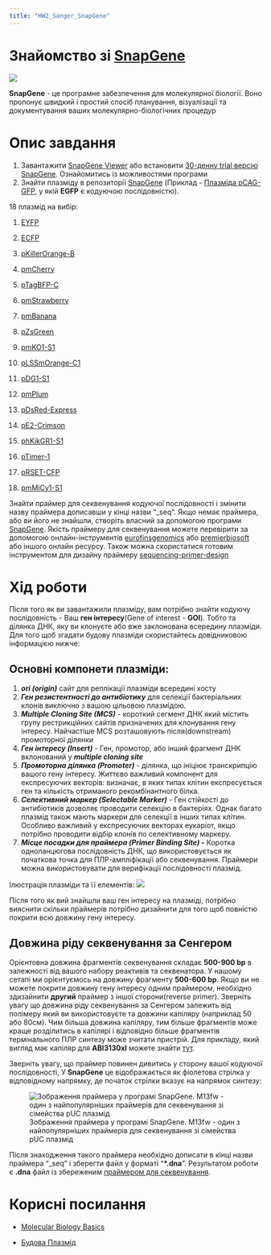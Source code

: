 ```yaml
---
title: "HW2_Sanger_SnapGene"
---
```


# Знайомство зі [SnapGene](https://www.snapgene.com/)

![](images/Screenshot%20from%202024-09-29%2022-15-49.png)

**SnapGene** - це програмне забезпечення для молекулярної біології. Воно пропонує швидкий і простий спосіб планування, візуалізації та документування ваших молекулярно-біологічних процедур

# Опис завдання

1.  Завантажити [SnapGene Viewer](https://www.snapgene.com/snapgene-viewer) або встановити [30-денну trial версію SnapGene](https://www.snapgene.com/free-trial). Ознайомитись із можливостями програми
2.  Знайти плазміду в репозиторії [SnapGene](https://www.snapgene.com/plasmids) (Приклад - [Плазміда pCAG-GFP](https://www.addgene.org/11150/sequences/), у якій **EGFP** є кодуючою послідовністю).

18 плазмід на вибір:

1.  [EYFP](https://www.snapgene.com/plasmids/fluorescent_protein_genes_and_plasmids/pEYFP)

2.  [ECFP](https://www.snapgene.com/plasmids/fluorescent_protein_genes_and_plasmids/pECFP)

3.  [pKillerOrange-B](https://www.snapgene.com/plasmids/fluorescent_protein_genes_and_plasmids/pKillerOrange-B)

4.  [pmCherry](https://www.snapgene.com/plasmids/fluorescent_protein_genes_and_plasmids/pmCherry)

5.  [pTagBFP-C](https://www.snapgene.com/plasmids/fluorescent_protein_genes_and_plasmids/pTagBFP-C)

6.  [pmStrawberry](https://www.snapgene.com/plasmids/fluorescent_protein_genes_and_plasmids/pmStrawberry)

7.  [pmBanana](https://www.snapgene.com/plasmids/fluorescent_protein_genes_and_plasmids/pmBanana)

8.  [pZsGreen](https://www.snapgene.com/plasmids/fluorescent_protein_genes_and_plasmids/pZsGreen)

9.  [pmKO1-S1](https://www.snapgene.com/plasmids/fluorescent_protein_genes_and_plasmids/pmKO1-S1)

10. [pLSSmOrange-C1](https://www.snapgene.com/plasmids/fluorescent_protein_genes_and_plasmids/pLSSmOrange-C1)

11. [pDG1-S1](https://www.snapgene.com/plasmids/fluorescent_protein_genes_and_plasmids/pDG1-S1)

12. [pmPlum](https://www.snapgene.com/plasmids/fluorescent_protein_genes_and_plasmids/pmPlum)

13. [pDsRed-Express](https://www.snapgene.com/plasmids/fluorescent_protein_genes_and_plasmids/pDsRed-Express)

14. [pE2-Crimson](https://www.snapgene.com/plasmids/fluorescent_protein_genes_and_plasmids/pE2-Crimson)

15. [phKikGR1-S1](https://www.snapgene.com/plasmids/fluorescent_protein_genes_and_plasmids/phKikGR1-S1)

16. [pTimer-1](https://www.snapgene.com/plasmids/fluorescent_protein_genes_and_plasmids/pTimer-1)

17. [pRSET-CFP](https://www.snapgene.com/plasmids/fluorescent_protein_genes_and_plasmids/pRSET-CFP)

18. [pmMiCy1-S1](https://www.snapgene.com/plasmids/fluorescent_protein_genes_and_plasmids/pmMiCy1-S1)

Знайти праймер для секвенування кодуючої послідовності і змінити назву праймера дописавши у кінці назви "\_seq". Якщо немає праймера, або ви його не знайшли, створіть власний за допомогою програми [SnapGene](https://support.snapgene.com/hc/en-us/articles/16307353269908-Create-a-Primer-SnapGene-7-0-and-later-). Якість праймеру для секвенування можете перевірити за допомогою онлайн-інструментів [eurofinsgenomics](https://eurofinsgenomics.eu/en/ecom/tools/oligo-analysis/) або [premierbiosoft](https://www.premierbiosoft.com/netprimer/) або іншого онлайн ресурсу. Також можна скористатися готовим інструментом для дизайну праймеру [sequencing-primer-design](https://eurofinsgenomics.eu/en/ecom/tools/sequencing-primer-design/)

# Хід роботи

Після того як ви завантажили плазміду, вам потрібно знайти кодуючу послідовність - Ваш **ген інтересу**(Gene of interest - **GOI**). Тобто та ділянка ДНК, яку ви клонуєте або вже заклонована всередину плазміди. Для того щоб згадати будову плазміди скористайтесь довідниковою інформацією нижче:

::: {.callout-note collapse="true"}
## Основні компонети **плазміди**:

1.  ***ori (origin)*** сайт для реплікації плазміди всередині хосту
2.  ***Ген резистентності до антибіотику*** для селекції бактеріальних клонів виключно з вашою цільовою плазмідою.
3.  ***Multiple Cloning Site (MCS)*** - короткий сегмент ДНК який містить групу рестрикційних сайтів призначених для клонування гену інтересу. Найчастіше MCS розташовують після(downstream) промоторної ділянки
4.  ***Ген інтересу (Insert)*** - Ген, промотор, або інший фрагмент ДНК вклонований у ***multiple cloning site***
5.  ***Промоторна ділянка (Promoter)*** - ділянка, що ініціює транскрипцію вашого гену інтересу. Життєво важливий компонент для експресуючих векторів: визначає, в яких типах клітин експресується ген та кількість отриманого рекомбінантного білка.
6.  ***Селективний маркер (Selectable Marker)*** - Ген стійкості до антибіотиків дозволяє проводити селекцію в бактеріях. Однак багато плазмід також мають маркери для селекції в інших типах клітин. Особливо важливий у експресуючих векторах еукаріот, якщо потрібно проводити відбір клонів по селективному маркеру.
7.  ***Місце посадки для праймера (Primer Binding Site) -*** Коротка одноланцюгова послідовність ДНК, що використовується як початкова точка для ПЛР-ампліфікації або секвенування. Праймери можна використовувати для верифікації послідовності плазмід.

Ілюстрація плазміди та її елементів: ![](https://blog.addgene.org/hs-fs/hubfs/01_21_to_03_21/WhatIsAPlasmid_update_JT_2021_01_28/Plasmid%20Map_00000.png?width=600&name=Plasmid%20Map_00000.png)
:::

Після того як вий знайшли ваш ген інтересу на плазміді, потрібно вияснити скільки праймерів потрібно дизайнити для того щоб повністю покрити всю довжину гену інтересу.

::: callout-important
## Довжина ріду секвенування за Сенгером

Орієнтовна довжина фрагментів секвенування складає **500-900 bp** в залежності від вашого набору реактивів та секвенатора. У нашому сетапі ми орієнтуємось на довжину фрагменту **500-600 bp**. Якщо ви не можете покрити довжину гену інтересу одним праймером, необхідно здизайнити **другий** праймер з іншої сторони(reverse primer). Зверніть увагу що довжина ріду секвенування за Сенгером залежить від полімеру який ви використовуєте та довжини капіляру (наприклад 50 або 80см). Чим більша довжина капіляру, тим більше фрагментів може краще розділитись в капілярі і відповідно більше фрагментів термінального ПЛР синтезу може зчитати пристрій. Для прикладу, який вигляд має капіляр для **ABI3130xl** можете знайти [тут](https://biolabshop24.com/products/copy-of-capillary-array-16-x-36cm-rewired-applied-biosystems-4315930).
:::

Зверніть увагу, що праймер повинен дивитись у сторону вашої кодуючої послідовності, У **SnapGene** це відображається як фіолетова стрілка у відповідному напрямку, де початок стрілки вказує на напрямок синтезу:

![Зображення праймера у програмі SnapGene. M13fw - один з найпопулярніших праймерів для секвенування зі сімейства pUC плазмід](images/1.png){fig-align="center"}

Після знаходження такого праймера необхідно дописати в кінці назви праймера "\_seq" і зберегти файл у форматі "**\*.dna**". Результатом роботи є **.dna** файл із збереженим [праймером для секвенування]{.underline}.

# Корисні посилання

-   [Molecular Biology Basics](https://www.addgene.org/mol-bio-reference/)

-   [Будова Плазмід](https://blog.addgene.org/plasmids-101-what-is-a-plasmid)
